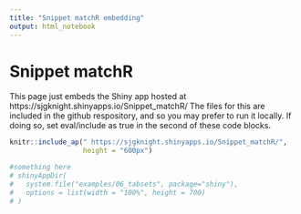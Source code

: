 ```yaml
---
title: "Snippet matchR embedding"
output: html_notebook
---
```


# Snippet matchR 
This page just embeds the Shiny app hosted at  https://sjgknight.shinyapps.io/Snippet_matchR/
The files for this are included in the github respository, and so you may prefer to run it locally. If doing so, set eval/include as true in the second of these code blocks.
```r
knitr::include_ap(" https://sjgknight.shinyapps.io/Snippet_matchR/",
                  height = "600px")

```

```r
#something here
# shinyAppDir(
#   system.file("examples/06_tabsets", package="shiny"),
#   options = list(width = "100%", height = 700)
# )
```